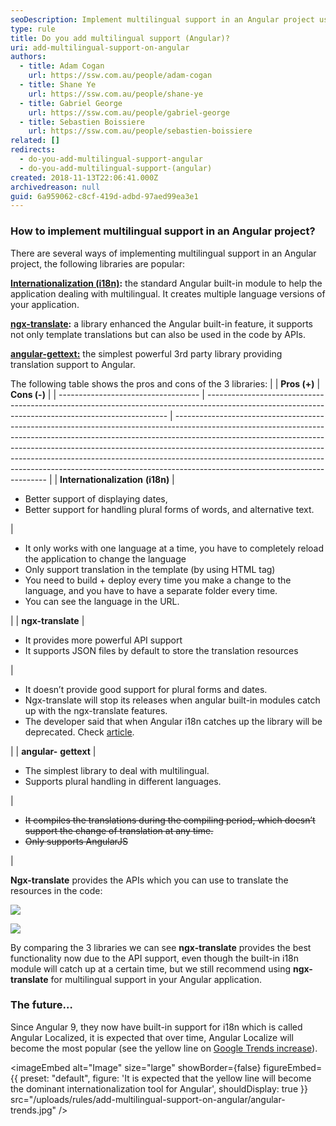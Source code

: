 ```yaml
---
seoDescription: Implement multilingual support in an Angular project using Internationalization (i18n), ngx-translate, or angular-gettext, each with its pros and cons
type: rule
title: Do you add multilingual support (Angular)?
uri: add-multilingual-support-on-angular
authors:
  - title: Adam Cogan
    url: https://ssw.com.au/people/adam-cogan
  - title: Shane Ye
    url: https://ssw.com.au/people/shane-ye
  - title: Gabriel George
    url: https://ssw.com.au/people/gabriel-george
  - title: Sebastien Boissiere
    url: https://ssw.com.au/people/sebastien-boissiere
related: []
redirects:
  - do-you-add-multilingual-support-angular
  - do-you-add-multilingual-support-(angular)
created: 2018-11-13T22:06:41.000Z
archivedreason: null
guid: 6a959062-c8cf-419d-adbd-97aed99ea3e1
---
```


### How to implement multilingual support in an Angular project?

There are several ways of implementing multilingual support in an Angular project, the following libraries are popular:

**[Internationalization (i18n)](https://angular.io/guide/i18n):** the standard Angular built-in module to help the application dealing with multilingual. It creates multiple language versions of your application.

**[ngx-translate](https://github.com/ngx-translate/core):** a library enhanced the Angular built-in feature, it supports not only template translations but can also be used in the code by APIs.

**[angular-gettext:](https://angular-gettext.rocketeer.be/)** the simplest powerful 3rd party library providing translation support to Angular.

The following table shows the pros and cons of the 3 libraries:
|                                     | **Pros (+)**                                                                                                                                       | **Cons (-)**                                                                                                                                                                                                                                                                                                                                                                                                                                         |
| ----------------------------------- | -------------------------------------------------------------------------------------------------------------------------------------------------- | ---------------------------------------------------------------------------------------------------------------------------------------------------------------------------------------------------------------------------------------------------------------------------------------------------------------------------------------------------------------------------------------------------------------------------------------------------- |
| **Internationalization** **(i18n)** | <ul class="p3"><li>Better support of displaying dates,</li><li>Better support for handling plural forms of words, and alternative text. </li></ul> | <ul class="ul1"><li class="li2">It only works with one language at a time, you have to completely reload the application to change the language</li><li class="li2">Only support translation in the template (by using HTML tag)</li><li class="li2">You need to build + deploy every time you make a change to the language, and you have to have a separate folder every time.</li><li class="li2">You can see the language in the URL.</li></ul>  |
| **ngx-translate**                   | <ul><li>It provides more powerful API support</li><li>It supports JSON files by default to store the translation resources</li></ul>               | <ul class="ul1"><li class="li2">It doesn’t provide good support for plural forms and dates.</li><li class="li2">Ngx-translate will stop its releases when angular built-in modules catch up with the ngx-translate features.</li><li class="li2">The developer said that when Angular i18n catches up the library will be deprecated. Check <a href="https://github.com/ngx-translate/core/issues/495#issuecomment-291158036">article</a>.</li></ul> |
| **angular-** **gettext**            | <ul><li>The simplest library to deal with multilingual.</li><li>Supports plural handling in different languages.</li></ul>                         | <ul class="ul1" style="text-decoration:line-through;"><li class="li2" style="text-decoration:line-through;">It compiles the translations during the compiling period, which doesn’t support the change of translation at any time.</li><li class="li2" style="text-decoration:line-through;">Only supports AngularJS</li></ul>                                                                                                                       |

**Ngx-translate** provides the APIs which you can use to translate the resources in the code:

![](code-1.png)

![](code-2.png)

By comparing the 3 libraries we can see **ngx-translate** provides the best functionality now due to the API support, even though the built-in i18n module will catch up at a certain time, but we still recommend using **ngx-translate** for multilingual support in your Angular application.

### The future…

Since Angular 9, they now have built-in support for i18n which is called Angular Localized, it is expected that over time, Angular Localize will become the most popular (see the yellow line on [Google Trends increase](https://trends.google.com/trends/explore?q=Angular%20i18n%2cangular%20ngx-translate%2cAngular%20Localize)).


<imageEmbed
  alt="Image"
  size="large"
  showBorder={false}
  figureEmbed={{
    preset: "default",
    figure: 'It is expected that the yellow line will become the dominant internationalization tool for Angular',
    shouldDisplay: true
  }}
  src="/uploads/rules/add-multilingual-support-on-angular/angular-trends.jpg"
/>